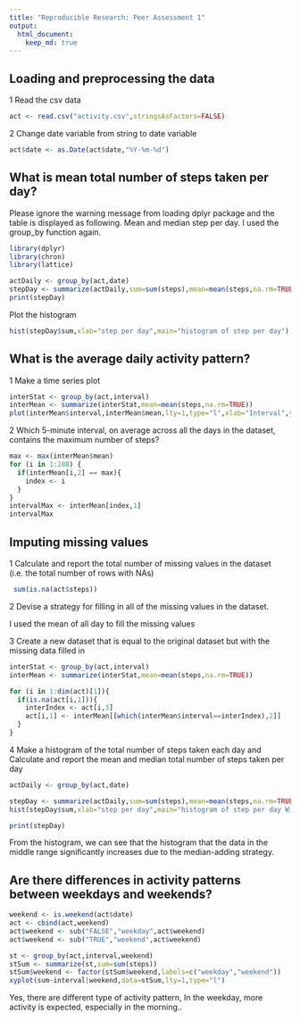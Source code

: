 ```yaml
---
title: "Reproducible Research: Peer Assessment 1"
output: 
  html_document:
    keep_md: true
---
```



## Loading and preprocessing the data
1 Read the csv data
```r
act <- read.csv("activity.csv",stringsAsFactors=FALSE)
```
2 Change date variable from string to date variable
```r
act$date <- as.Date(act$date,"%Y-%m-%d")
```
## What is mean total number of steps taken per day?

Please ignore the warning message from loading dplyr package and the table is displayed as following.
Mean and median step per day. I used the group_by function again.
```r
library(dplyr)
library(chron)
library(lattice)
```
```r
actDaily <- group_by(act,date)
stepDay <- summarize(actDaily,sum=sum(steps),mean=mean(steps,na.rm=TRUE),median=median(steps,na.rm=TRUE))
print(stepDay)
```

Plot the histogram
```r
hist(stepDay$sum,xlab="step per day",main="histogram of step per day")

```





## What is the average daily activity pattern?

1 Make a time series plot
```r
interStat <- group_by(act,interval)
interMean <- summarize(interStat,mean=mean(steps,na.rm=TRUE))
plot(interMean$interval,interMean$mean,lty=1,type="l",xlab="Interval",ylab="Mean")

```

2 Which 5-minute interval, on average across all the days in the dataset, contains the maximum number of steps?
```r
max <- max(interMean$mean)
for (i in 1:288) {
  if(interMean[i,2] == max){
    index <- i
  }
}
intervalMax <- interMean[index,1]
intervalMax
```


## Imputing missing values

1 Calculate and report the total number of missing values in the dataset (i.e. the total number of rows with NAs)

```r
 sum(is.na(act$steps))
```

2 Devise a strategy for filling in all of the missing values in the dataset.

I used the mean of all day to fill the missing values

3 Create a new dataset that is equal to the original dataset but with the missing data filled in
```r



interStat <- group_by(act,interval)
interMean <- summarize(interStat,mean=mean(steps,na.rm=TRUE))

for (i in 1:dim(act)[1]){
  if(is.na(act[i,1])){
    interIndex <- act[i,3]
    act[i,1] <- interMean[[which(interMean$interval==interIndex),2]]
  }
}

```

4 Make a histogram of the total number of steps taken each day and Calculate and report the mean and median total number of steps taken per day

```r
actDaily <- group_by(act,date)
```
```r
stepDay <- summarize(actDaily,sum=sum(steps),mean=mean(steps,na.rm=TRUE),median=median(steps,na.rm=TRUE))
hist(stepDay$sum,xlab="step per day",main="histogram of step per day Without NA")
```
```r

print(stepDay)
```
From the histogram, we can see that the  histogram that the data in the middle range significantly increases due to the median-adding strategy.

## Are there differences in activity patterns between weekdays and weekends?
```r
weekend <- is.weekend(act$date)
act <- cbind(act,weekend)
act$weekend <- sub("FALSE","weekday",act$weekend)
act$weekend <- sub("TRUE","weekend",act$weekend)

st <- group_by(act,interval,weekend)
stSum <- summarize(st,sum=sum(steps))
stSum$weekend <- factor(stSum$weekend,labels=c("weekday","weekend"))
xyplot(sum~interval|weekend,data=stSum,lty=1,type="l")

```

Yes, there are different type of activity pattern, In the weekday, more activity is expected, especially in the morning..
